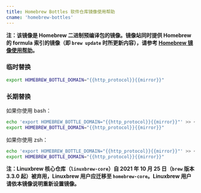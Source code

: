 ```yaml
---
title: Homebrew Bottles 软件仓库镜像使用帮助
cname: 'homebrew-bottles'
---
```


**注：该镜像是 Homebrew 二进制预编译包的镜像。镜像站同时提供 Homebrew 的 formula 索引的镜像（即 `brew update` 时所更新内容），请参考 [Homebrew 镜像使用帮助](/homebrew/)。**

### 临时替换

<CodeBlock>

```bash
export HOMEBREW_BOTTLE_DOMAIN="{{http_protocol}}{{mirror}}"
```

</CodeBlock>

### 长期替换

如果你使用 bash：

<CodeBlock>

```bash
echo 'export HOMEBREW_BOTTLE_DOMAIN="{{http_protocol}}{{mirror}}"' >> ~/.bash_profile
export HOMEBREW_BOTTLE_DOMAIN="{{http_protocol}}{{mirror}}"
```

</CodeBlock>

如果你使用 zsh：

<CodeBlock>

```bash
echo 'export HOMEBREW_BOTTLE_DOMAIN="{{http_protocol}}{{mirror}}"' >> ~/.zprofile
export HOMEBREW_BOTTLE_DOMAIN="{{http_protocol}}{{mirror}}"
```

</CodeBlock>

**注：Linuxbrew 核心仓库（`linuxbrew-core`）自 2021 年 10 月 25 日（`brew` 版本 3.3.0 起）被弃用，Linuxbrew 用户应迁移至 `homebrew-core`。Linuxbrew 用户请依本镜像说明重新设置镜像。**
